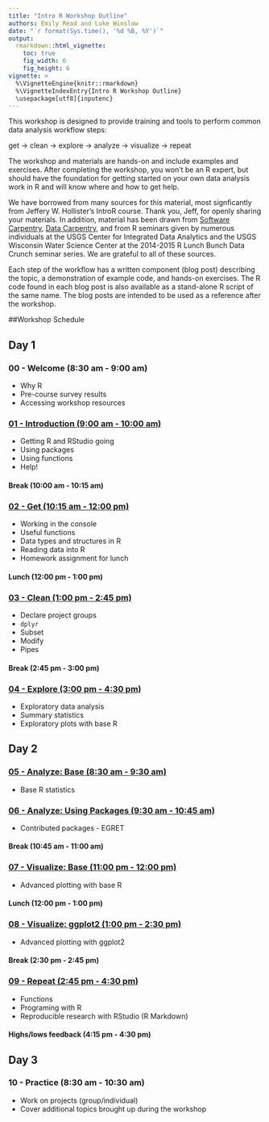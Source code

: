 ```yaml
---
title: "Intro R Workshop Outline"
authors: Emily Read and Luke Winslow
date: "`r format(Sys.time(), '%d %B, %Y')`"
output: 
  rmarkdown::html_vignette:
    toc: true
    fig_width: 6
    fig_height: 6
vignette: >
  %\VignetteEngine{knitr::rmarkdown}
  %\VignetteIndexEntry{Intro R Workshop Outline}
  \usepackage[utf8]{inputenc}
---
```


This workshop is designed to provide training and tools to perform common data analysis workflow steps: 

get -> clean -> explore -> analyze -> visualize -> repeat

The workshop and materials are hands-on and include examples and exercises. After completing the workshop, you won't be an R expert, but should have the foundation for getting started on your own data analysis work in R and will know where and how to get help. 

We have borrowed from many sources for this material, most signficantly from Jeffery W. Hollister's IntroR course. Thank you, Jeff, for openly sharing your materials. In addition, material has been drawn from [Software Carpentry](http://software-carpentry.org), [Data Carpentry](http://datacarpentry.org/), and from R seminars given by numerous individuals at the USGS Center for Integrated Data Analytics and the USGS Wisconsin Water Science Center at the 2014-2015 R Lunch Bunch Data Crunch seminar series. We are grateful to all of these sources.

Each step of the workflow has a written component (blog post) describing the topic, a demonstration of example code, and hands-on exercises. The R code found in each blog post is also available as a stand-alone R script of the same name. The blog posts are intended to be used as a reference after the workshop. 

##Workshop Schedule

## Day 1

### 00 - Welcome (8:30 am - 9:00 am)

- Why R
- Pre-course survey results
- Accessing workshop resources

### [01 - Introduction (9:00 am - 10:00 am)](A_Introduction.html)

- Getting R and RStudio going
- Using packages
- Using functions
- Help!

#### Break (10:00 am - 10:15 am)

### [02 - Get (10:15 am - 12:00 pm)](B_Get.html)

- Working in the console
- Useful functions
- Data types and structures in R
- Reading data into R
- Homework assignment for lunch

#### Lunch (12:00 pm - 1:00 pm)

### [03 - Clean (1:00 pm - 2:45 pm)](C_Clean.html)

- Declare project groups
- `dplyr` 
- Subset
- Modify
- Pipes

#### Break (2:45 pm - 3:00 pm)

### [04 - Explore (3:00 pm - 4:30 pm)](D_Explore.html)

- Exploratory data analysis
- Summary statistics
- Exploratory plots with base R

## Day 2

### [05 - Analyze: Base (8:30 am - 9:30 am)](E_Analyze.html)

- Base R statistics

### [06 - Analyze: Using Packages (9:30 am - 10:45 am)](F_Analyze.html)

- Contributed packages - EGRET

#### Break (10:45 am - 11:00 am)

### [07 - Visualize: Base (11:00 pm - 12:00 pm)](G_Visualize.html)

- Advanced plotting with base R

#### Lunch (12:00 pm - 1:00 pm)

### [08 - Visualize: ggplot2 (1:00 pm - 2:30 pm)](H_Visualize.html)

- Advanced plotting with ggplot2

#### Break (2:30 pm - 2:45 pm)

### [09 - Repeat (2:45 pm - 4:30 pm)](I_Repeat-Reproduce.html)

- Functions
- Programing with R
- Reproducible research with RStudio (R Markdown)

#### Highs/lows feedback (4:15 pm - 4:30 pm)

## Day 3

### 10 - Practice (8:30 am - 10:30 am)

- Work on projects (group/individual)
- Cover additional topics brought up during the workshop